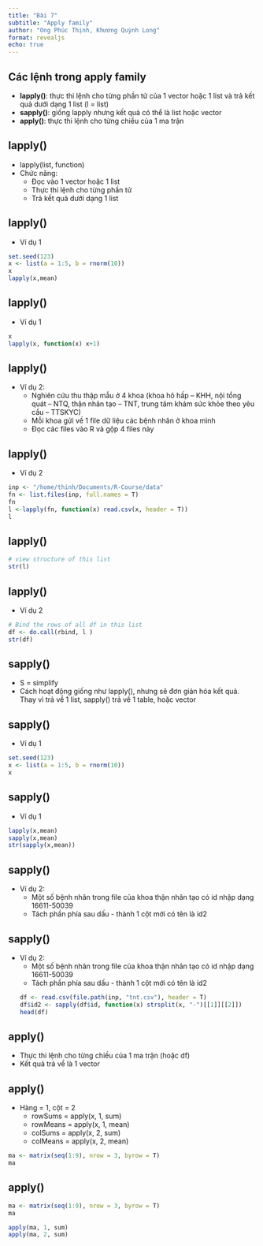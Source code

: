 ```yaml
---
title: "Bài 7"
subtitle: "Apply family"
author: "Ong Phúc Thịnh, Khương Quỳnh Long"
format: revealjs
echo: true 
---
```


## Các lệnh trong apply family

- **lapply()**: thực thi lệnh cho từng phần tử của 1 vector hoặc 1 list và trả kết quả dưới dạng 1 list (l = list)
- **sapply()**: giống lapply nhưng kết quả có thể là list hoặc vector
- **apply()**: thực thi lệnh cho từng chiều của 1 ma trận

## lapply()

- lapply(list, function)
- Chức năng:
   - Đọc vào 1 vector hoặc 1 list
   - Thực thi lệnh cho từng phần tử
   - Trả kết quả dưới dạng 1 list

## lapply()

- Ví dụ 1

```r
set.seed(123)
x <- list(a = 1:5, b = rnorm(10))
x
lapply(x,mean)
```

## lapply()

- Ví dụ 1
```r
x
lapply(x, function(x) x+1)
```

## lapply()

- Ví dụ 2:
  - Nghiên cứu thu thập mẫu ở 4 khoa (khoa hô hấp – KHH, nội tổng quát – NTQ, thận nhân tạo – TNT, trung tâm khám sức khỏe theo yêu cầu – TTSKYC)
  - Mỗi khoa gửi về 1 file dữ liệu các bệnh nhân ở khoa mình
  - Đọc các files vào R và gộp 4 files này
  
## lapply()

- Ví dụ 2

```r
inp <- "/home/thinh/Documents/R-Course/data"
fn <- list.files(inp, full.names = T)
fn
l <-lapply(fn, function(x) read.csv(x, header = T))
l
```

## lapply()

```r
# view structure of this list
str(l)
```

## lapply()

- Ví dụ 2

```r
# Bind the rows of all df in this list 
df <- do.call(rbind, l )
str(df)
```

## sapply()
- S = simplify
- Cách hoạt động giống như lapply(), nhưng sẽ đơn giản hóa kết quả. Thay vì trả về 1 list, sapply() trả về 1 table, hoặc vector

## sapply()
- Ví dụ 1
```r
set.seed(123)
x <- list(a = 1:5, b = rnorm(10))
x
```

## sapply()
- Ví dụ 1
```r
lapply(x,mean)
sapply(x,mean)
str(sapply(x,mean))
```

## sapply()
- Ví dụ 2:
  - Một số bệnh nhân trong file của khoa thận nhân tạo có id nhập dạng 16611-50039
  - Tách phần phía sau dấu - thành 1 cột mới có tên là id2

## sapply()
- Ví dụ 2:
  - Một số bệnh nhân trong file của khoa thận nhân tạo có id nhập dạng 16611-50039
  - Tách phần phía sau dấu - thành 1 cột mới có tên là id2
```r
df <- read.csv(file.path(inp, "tnt.csv"), header = T)
df$id2 <- sapply(df$id, function(x) strsplit(x, "-")[[1]][[2]])
head(df)
```

## apply()
- Thực thi lệnh cho từng chiều của 1 ma trận (hoặc df)
- Kết quả trả về là 1 vector 


## apply()
- Hàng = 1, cột = 2
  - rowSums = apply(x, 1, sum)
  - rowMeans = apply(x, 1, mean)
  - colSums = apply(x, 2, sum)
  - colMeans = apply(x, 2, mean)

```r
ma <- matrix(seq(1:9), nrow = 3, byrow = T)
ma
```
## apply()

```r
ma <- matrix(seq(1:9), nrow = 3, byrow = T)
ma
```

```r
apply(ma, 1, sum)
apply(ma, 2, sum)
```






